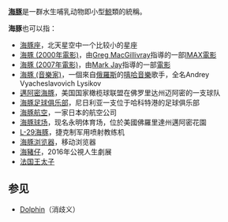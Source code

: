 '''[[海豚|海豚]]'''是一群水生哺乳动物即小型[[鯨|鯨]]類的統稱。

'''海豚'''也可以指：
*[[海豚座|海豚座]]，北天星空中一个比较小的星座
*[[海豚_(2000年電影)|海豚 (2000年電影)]]，由[[Greg_MacGillivray|Greg MacGillivray]]指導的一部[[IMAX|IMAX]][[電影|電影]]
*[[海豚_(2007年電影)|海豚 (2007年電影)]]，由[[Mark_Jay|Mark Jay]]指導的一部[[電影|電影]]
*[[海豚_(音樂家)|海豚 (音樂家)]]，一個來自[[俄羅斯|俄羅斯]]的[[嘻哈音樂|嘻哈音樂]]歌手，全名Andrey Vyacheslavovich Lysikov 
*[[邁阿密海豚|邁阿密海豚]]，美国国家橄榄球联盟在佛罗里达州迈阿密的一支球队
*[[海豚足球俱乐部|海豚足球俱乐部]]，尼日利亚一支位于哈科特港的足球俱乐部
*[[海豚航空|海豚航空]]，一家日本的航空公司
*[[海豚球场|海豚球场]]，现名永明体育场，位於美國佛羅里達州邁阿密花園
*[[L-29海豚|L-29海豚]]，捷克制军用喷射教练机
*[[海豚浏览器|海豚浏览器]]，移动浏览器
*[[海豬仔|海豬仔]]，2016年公視人生劇展
*[[法国王太子|法国王太子]]

== 参见 ==
*[[Dolphin|Dolphin]]（消歧义）

{{disambig|Cat=二字消歧义}}
